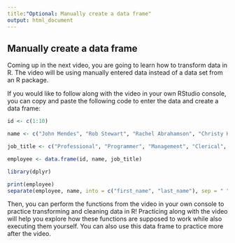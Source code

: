 ```yaml
---
title:"Optional: Manually create a data frame"
output: html_document
---
```


## Manually create a data frame

Coming up in the next video, you are going to learn how to transform data in R. The video will be using manually entered data instead of a data set from an R package.

If you would like to follow along with the video in your own RStudio console, you can copy and paste the following code to enter the data and create a data frame:

```r
id <- c(1:10)

name <- c("John Mendes", "Rob Stewart", "Rachel Abrahamson", "Christy Hickman", "Johnson Harper", "Candace Miller", "Carlson Landy", "Pansy Jordan", "Darius Berry", "Claudia Garcia")

job_title <- c("Professional", "Programmer", "Management", "Clerical", "Developer", "Programmer", "Management", "Clerical", "Developer", "Programmer")

employee <- data.frame(id, name, job_title)
```
```r
library(dplyr)
```

```r
print(employee)
separate(employee, name, into = c("first_name", "last_name"), sep = " ")
```
Then, you can perform the functions from the video in your own console to practice transforming and cleaning data in R! Practicing along with the video will help you explore how these functions are supposed to work while also executing them yourself. You can also use this data frame to practice more after the video.
